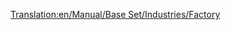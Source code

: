 [[Translation:en/Manual/Base Set/Industries/Factory]]
{{en/Manual/Base Set/Industries/Industries|Image=[[File:en/Manual/Base Set/Industries/Factory.png]]
|name=Factory
|climates=Temperate, Sub-Tropical.
|accepts=Livestock, Grain, Steel(Temperate Only), Rubber, Copper Ore, Wood (Sub-Tropical Only).
|produces=Goods
|notes=Not present in Sub-Arctic
}}